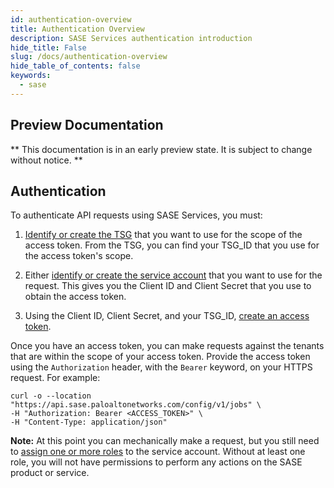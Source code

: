 ```yaml
---
id: authentication-overview
title: Authentication Overview
description: SASE Services authentication introduction
hide_title: False
slug: /docs/authentication-overview
hide_table_of_contents: false
keywords:
  - sase
---
```


<head>
  <meta name="robots" content="noindex"/>
</head>

## Preview Documentation

** This documentation is in an early preview state. It is subject to change without notice. **

## Authentication

To authenticate API requests using SASE Services, you must:

1. [Identify or create the TSG](/sase-services/docs/tenant-service-groups) 
that you want to use for the scope of the access token.
From the TSG, you can find your TSG_ID that you use for the access token's scope.

2. Either [identify or create the service account](/sase-services/docs/service-accounts) that you 
want to use for the request. This gives
you the Client ID and Client Secret that you use to obtain the access token.

3. Using the Client ID, Client Secret, and your TSG_ID, [create an
access token](/sase-services/docs/access-tokens).

Once you have an access token, you can make requests against the tenants that are within the scope
of your access token. Provide the access token using the `Authorization` header, with the `Bearer`
keyword, on your HTTPS request. For example:

    curl -o --location "https://api.sase.paloaltonetworks.com/config/v1/jobs" \
    -H "Authorization: Bearer <ACCESS_TOKEN>" \
    -H "Content-Type: application/json"

**Note:** At this point you can mechanically make a request, but you still need to [assign
one or more roles](/sase-services/docs/roles) to the service account. Without at least one role, you will not have
permissions to perform any actions on the SASE product or service.

